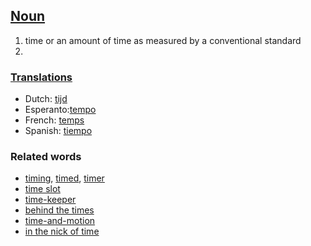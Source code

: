 ==[[Noun]]==

#time or an amount of time as measured by a conventional standard
#

===[[Translation]]s===

*Dutch: [[tijd]]
*Esperanto:[[tempo]]
*French: [[temps]]
*Spanish: [[tiempo]]

===Related words===
*[[timing]], [[timed]], [[timer]]
*[[time slot]]
*[[time-keeper]]
*[[behind the times]]
*[[time-and-motion]]
*[[in the nick of time]]